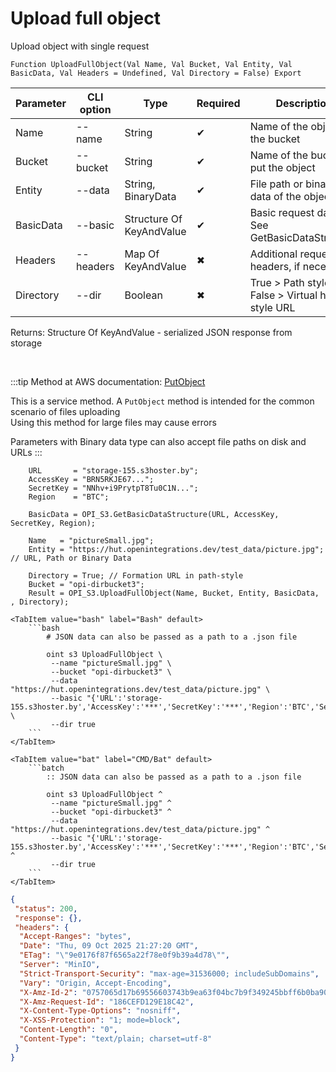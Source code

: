 ﻿---
sidebar_position: 2
description: Upload full object and other functions to work with S3 in the Open Integration Package, a free open-source integration library for 1C:Enterprise 8, OneScript and CLI
keywords: [1C, 1С, 1С:Enterprise, 1С:Enterprise 8.3, API, Integration, Services, Exchange, OneScript, CLI, S3]
---


# Upload full object
 Upload object with single request



`Function UploadFullObject(Val Name, Val Bucket, Val Entity, Val BasicData, Val Headers = Undefined, Val Directory = False) Export`

  | Parameter | CLI option | Type | Required | Description |
  |-|-|-|-|-|
  | Name | --name | String | &#x2714; | Name of the object in the bucket |
  | Bucket | --bucket | String | &#x2714; | Name of the bucket to put the object |
  | Entity | --data | String, BinaryData | &#x2714; | File path or binary data of the object |
  | BasicData | --basic | Structure Of KeyAndValue | &#x2714; | Basic request data. See GetBasicDataStructure |
  | Headers | --headers | Map Of KeyAndValue | &#x2716; | Additional request headers, if necessary |
  | Directory | --dir | Boolean | &#x2716; | True > Path style URL, False > Virtual hosted style URL |

  
  Returns:  Structure Of KeyAndValue - serialized JSON response from storage

<br/>

:::tip
Method at AWS documentation: [PutObject](https://docs.aws.amazon.com/AmazonS3/latest/API/API_PutObject.html)

This is a service method. A `PutObject` method is intended for the common scenario of files uploading<br/>Using this method for large files may cause errors

Parameters with Binary data type can also accept file paths on disk and URLs
:::
<br/>


```bsl title="1C:Enterprise/OneScript code example"
    URL       = "storage-155.s3hoster.by";
    AccessKey = "BRN5RKJE67...";
    SecretKey = "NNhv+i9PrytpT8Tu0C1N...";
    Region    = "BTC";

    BasicData = OPI_S3.GetBasicDataStructure(URL, AccessKey, SecretKey, Region);

    Name   = "pictureSmall.jpg";
    Entity = "https://hut.openintegrations.dev/test_data/picture.jpg"; // URL, Path or Binary Data

    Directory = True; // Formation URL in path-style
    Bucket = "opi-dirbucket3";
    Result = OPI_S3.UploadFullObject(Name, Bucket, Entity, BasicData, , Directory);
```
 

 <Tabs>
  
    <TabItem value="bash" label="Bash" default>
        ```bash
            # JSON data can also be passed as a path to a .json file
            
            oint s3 UploadFullObject \
             --name "pictureSmall.jpg" \
             --bucket "opi-dirbucket3" \
             --data "https://hut.openintegrations.dev/test_data/picture.jpg" \
             --basic "{'URL':'storage-155.s3hoster.by','AccessKey':'***','SecretKey':'***','Region':'BTC','Service':'s3'}" \
             --dir true
        ```
    </TabItem>
  
    <TabItem value="bat" label="CMD/Bat" default>
        ```batch
            :: JSON data can also be passed as a path to a .json file
            
            oint s3 UploadFullObject ^
             --name "pictureSmall.jpg" ^
             --bucket "opi-dirbucket3" ^
             --data "https://hut.openintegrations.dev/test_data/picture.jpg" ^
             --basic "{'URL':'storage-155.s3hoster.by','AccessKey':'***','SecretKey':'***','Region':'BTC','Service':'s3'}" ^
             --dir true
        ```
    </TabItem>
</Tabs>


```json title="Result"
{
 "status": 200,
 "response": {},
 "headers": {
  "Accept-Ranges": "bytes",
  "Date": "Thu, 09 Oct 2025 21:27:20 GMT",
  "ETag": "\"9e0176f87f6565a22f78e0f9b39a4d78\"",
  "Server": "MinIO",
  "Strict-Transport-Security": "max-age=31536000; includeSubDomains",
  "Vary": "Origin, Accept-Encoding",
  "X-Amz-Id-2": "0757065d17b69556603743b9ea63f04bc7b9f349245bbff6b0ba901258e9c169",
  "X-Amz-Request-Id": "186CEFD129E18C42",
  "X-Content-Type-Options": "nosniff",
  "X-XSS-Protection": "1; mode=block",
  "Content-Length": "0",
  "Content-Type": "text/plain; charset=utf-8"
 }
}
```
